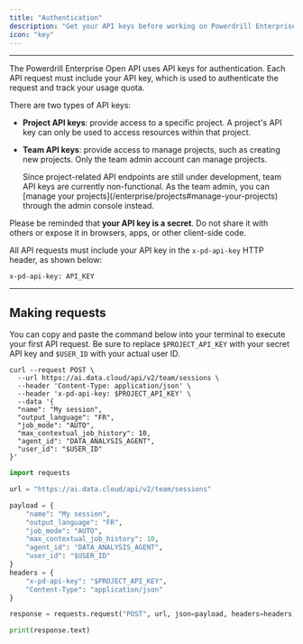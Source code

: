 ```yaml
---
title: "Authentication"
description: "Get your API keys before working on Powerdrill Enterprise"
icon: "key"
---
```


---

The Powerdrill Enterprise Open API uses API keys for authentication. Each API request must include your API key, which is used to authenticate the request and track your usage quota.

There are two types of API keys:

- **Project API keys**: provide access to a specific project. A project's API key can only be used to access resources within that project.

- **Team API keys**: provide access to manage projects, such as creating new projects. Only the team admin account can manage projects.

    <Tip>
     Since project-related API endpoints are still under development, team API keys are currently non-functional. As the team admin, you can [manage your projects](/enterprise/projects#manage-your-projects) through the admin console instead.
    </Tip>

Please be reminded that **your API key is a secret**. Do not share it with others or expose it in browsers, apps, or other client-side code.

All API requests must include your API key in the `x-pd-api-key` HTTP header, as shown below:

```shell
x-pd-api-key: API_KEY
```



---

## Making requests

You can copy and paste the command below into your terminal to execute your first API request. Be sure to replace `$PROJECT_API_KEY` with your secret API key and `$USER_ID` with your actual user ID.


<CodeGroup>

```curl cURL
curl --request POST \
  --url https://ai.data.cloud/api/v2/team/sessions \
  --header 'Content-Type: application/json' \
  --header 'x-pd-api-key: $PROJECT_API_KEY' \
  --data '{
  "name": "My session",
  "output_language": "FR",
  "job_mode": "AUTO",
  "max_contextual_job_history": 10,
  "agent_id": "DATA_ANALYSIS_AGENT",
  "user_id": "$USER_ID"
}'
```

```python Python
import requests

url = "https://ai.data.cloud/api/v2/team/sessions"

payload = {
    "name": "My session",
    "output_language": "FR",
    "job_mode": "AUTO",
    "max_contextual_job_history": 10,
    "agent_id": "DATA_ANALYSIS_AGENT",
    "user_id": "$USER_ID"
}
headers = {
    "x-pd-api-key": "$PROJECT_API_KEY",
    "Content-Type": "application/json"
}

response = requests.request("POST", url, json=payload, headers=headers)

print(response.text)
```

</CodeGroup>




